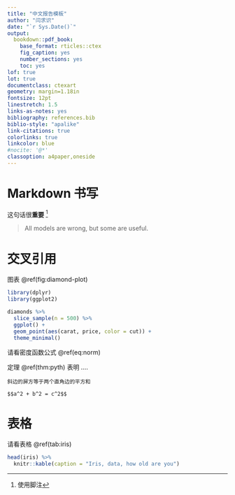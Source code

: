 ```yaml
---
title: "中文报告模板"
author: "闫求识"
date: "`r Sys.Date()`"
output:
  bookdown::pdf_book:
    base_format: rticles::ctex
    fig_caption: yes
    number_sections: yes
    toc: yes
lof: true
lot: true
documentclass: ctexart
geometry: margin=1.18in
fontsize: 12pt
linestretch: 1.5
links-as-notes: yes
bibliography: references.bib
biblio-style: "apalike"
link-citations: true
colorlinks: true
linkcolor: blue
#nocite: '@*'
classoption: a4paper,oneside
---
```


# Markdown 书写

这句话很**重要** ^[使用脚注] 

> All models are wrong, but some are useful. 



# 交叉引用

图表 
\@ref(fig:diamond-plot)

```r
library(dplyr)
library(ggplot2)

diamonds %>% 
  slice_sample(n = 500) %>%
  ggplot() + 
  geom_point(aes(carat, price, color = cut)) + 
  theme_minimal()
```


请看密度函数公式 \@ref(eq:norm)

\begin{equation}
(\#eq:norm)
f(x) = \frac{1}{\sqrt{2\pi}\sigma} e^{\frac{-(x - \mu)^2}{\sigma^2}}
\end{equation}


定理 \@ref(thm:pyth) 表明 ....
 
```theorem
斜边的屏方等于两个直角边的平方和

$$a^2 + b^2 = c^2$$
```




# 表格

请看表格 \@ref(tab:iris)

```r
head(iris) %>% 
  knitr::kable(caption = "Iris, data, how old are you")
```





